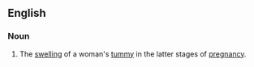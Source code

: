 ==English==
===Noun===
{{en-noun}}
# {{informal}} The [[swelling]] of a woman's [[tummy]] in the latter stages of [[pregnancy]].